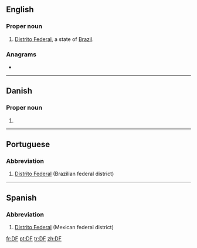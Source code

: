 {{also|df|dF|d.f.|d. f.}}
==English==

===Proper noun===
{{en-proper noun}}

# [[Distrito Federal]], a state of [[Brazil]].

===Anagrams===
* {{l|en|FD}}

----

==Danish==

===Proper noun===
{{da-proper noun}}

# {{abbreviation of|Dansk Folkeparti||Danish People's Party|lang=da}}

----

==Portuguese==

===Abbreviation===
{{rfc-header|Abbreviation}}
{{head|pt|abbreviation}}

# [[Distrito Federal]] (Brazilian federal district)

----

==Spanish==

===Abbreviation===
{{rfc-header|Abbreviation}}
{{head|es|abbreviation}}

# [[Distrito Federal]] (Mexican federal district)

[[fr:DF]]
[[pt:DF]]
[[tr:DF]]
[[zh:DF]]